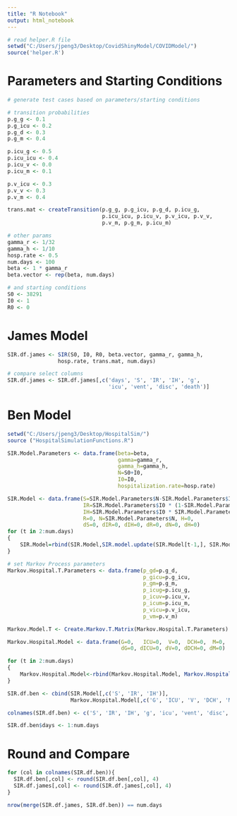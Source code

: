 ---
title: "R Notebook"
output: html_notebook
---

```{r}
# read helper.R file
setwd("C:/Users/jpeng3/Desktop/CovidShinyModel/COVIDModel/")
source('helper.R')
```

# Parameters and Starting Conditions 

```{r}
# generate test cases based on parameters/starting conditions

# transition probabilities
p.g_g <- 0.1
p.g_icu <- 0.2
p.g_d <- 0.3
p.g_m <- 0.4

p.icu_g <- 0.5
p.icu_icu <- 0.4
p.icu_v <- 0.0
p.icu_m <- 0.1

p.v_icu <- 0.3
p.v_v <- 0.3
p.v_m <- 0.4

trans.mat <- createTransition(p.g_g, p.g_icu, p.g_d, p.icu_g,
                              p.icu_icu, p.icu_v, p.v_icu, p.v_v, 
                              p.v_m, p.g_m, p.icu_m)

# other params
gamma_r <- 1/32
gamma_h <- 1/10
hosp.rate <- 0.5
num.days <- 100
beta <- 1 * gamma_r
beta.vector <- rep(beta, num.days)

# and starting conditions 
S0 <- 38291
I0 <- 1
R0 <- 0 

```

# James Model

```{r}
SIR.df.james <- SIR(S0, I0, R0, beta.vector, gamma_r, gamma_h, 
                hosp.rate, trans.mat, num.days)

# compare select columns
SIR.df.james <- SIR.df.james[,c('days', 'S', 'IR', 'IH', 'g', 
                                'icu', 'vent', 'disc', 'death')]

```

# Ben Model 

```{r}
setwd("C:/Users/jpeng3/Desktop/HospitalSim/")
source ("HospitalSimulationFunctions.R")
```


```{r}
SIR.Model.Parameters <- data.frame(beta=beta, 
                                   gamma=gamma_r, 
                                   gamma_h=gamma_h, 
                                   N=S0+I0, 
                                   I0=I0, 
                                   hospitalization.rate=hosp.rate)

SIR.Model <- data.frame(S=SIR.Model.Parameters$N-SIR.Model.Parameters$I0, 
                        IR=SIR.Model.Parameters$I0 * (1-SIR.Model.Parameters$hospitalization.rate),
                        IH=SIR.Model.Parameters$I0 * SIR.Model.Parameters$hospitalization.rate,
                        R=0, N=SIR.Model.Parameters$N, H=0,
                        dS=0, dIR=0, dIH=0, dR=0, dN=0, dH=0)
for (t in 2:num.days)
{
	SIR.Model=rbind(SIR.Model,SIR.model.update(SIR.Model[t-1,], SIR.Model.Parameters))
}

# set Markov Process parameters
Markov.Hospital.T.Parameters <- data.frame(p_gd=p.g_d, 
                                           p_gicu=p.g_icu, 
                                           p_gm=p.g_m, 
                                           p_icug=p.icu_g, 
                                           p_icuv=p.icu_v, 
                                           p_icum=p.icu_m, 
                                           p_vicu=p.v_icu, 
                                           p_vm=p.v_m)

Markov.Model.T <- Create.Markov.T.Matrix(Markov.Hospital.T.Parameters)

Markov.Hospital.Model <- data.frame(G=0,   ICU=0,  V=0,  DCH=0,  M=0,
                                    dG=0, dICU=0, dV=0, dDCH=0, dM=0)

for (t in 2:num.days)
{
	Markov.Hospital.Model<-rbind(Markov.Hospital.Model, Markov.Hospital.model.update(Markov.Hospital.Model[t-1,],SIR.Model$dH[t], Markov.Model.T))
}

SIR.df.ben <- cbind(SIR.Model[,c('S', 'IR', 'IH')],
                    Markov.Hospital.Model[,c('G', 'ICU', 'V', 'DCH', 'M')])

colnames(SIR.df.ben) <- c('S', 'IR', 'IH', 'g', 'icu', 'vent', 'disc', 'death')

SIR.df.ben$days <- 1:num.days
```


# Round and Compare

```{r}
for (col in colnames(SIR.df.ben)){
  SIR.df.ben[,col] <- round(SIR.df.ben[,col], 4)
  SIR.df.james[,col] <- round(SIR.df.james[,col], 4)
}

nrow(merge(SIR.df.james, SIR.df.ben)) == num.days

```

